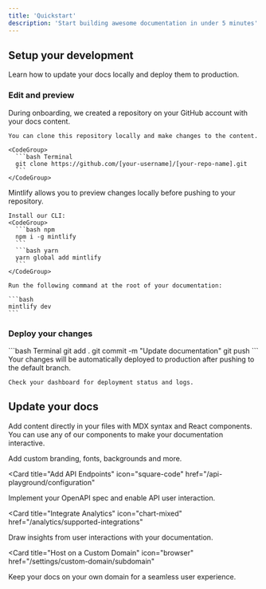 ```yaml
---
title: 'Quickstart'
description: 'Start building awesome documentation in under 5 minutes'
---
```


## Setup your development

Learn how to update your docs locally and deploy them to production.

### Edit and preview

<AccordionGroup>
  <Accordion icon="github" title="Clone your docs locally">
    During onboarding, we created a repository on your GitHub account with your docs content.
    
    You can clone this repository locally and make changes to the content.
    
    <CodeGroup>
      ```bash Terminal
      git clone https://github.com/[your-username]/[your-repo-name].git
      ```
    </CodeGroup>
  </Accordion>
  <Accordion icon="rectangle-terminal" title="Preview changes">
    Mintlify allows you to preview changes locally before pushing to your repository. 
    
    Install our CLI:
    <CodeGroup>
      ```bash npm
      npm i -g mintlify
      ```
      ```bash yarn
      yarn global add mintlify
      ```
    </CodeGroup>
    
    Run the following command at the root of your documentation:
    
    ```bash
    mintlify dev
    ```
  </Accordion>
</AccordionGroup>

### Deploy your changes

<AccordionGroup>

  <Accordion icon="git" title="Push to GitHub">
    <CodeGroup>
      ```bash Terminal
      git add .
      git commit -m "Update documentation"
      git push
      ```
    </CodeGroup>
  </Accordion>

  <Accordion icon="rocket" title="Deploy to production">
    Your changes will be automatically deployed to production after pushing to the default branch.
    
    Check your dashboard for deployment status and logs.
  </Accordion>

</AccordionGroup>

## Update your docs

Add content directly in your files with MDX syntax and React components. You can use any of our components to make your documentation interactive.

<CardGroup>

<Card title="Style Your Docs" icon="paintbrush" href="/settings/global">
  Add custom branding, fonts, backgrounds and more.
</Card>

<Card
  title="Add API Endpoints"
  icon="square-code"
  href="/api-playground/configuration"
>
  Implement your OpenAPI spec and enable API user interaction.
</Card>

<Card
  title="Integrate Analytics"
  icon="chart-mixed"
  href="/analytics/supported-integrations"
>
  Draw insights from user interactions with your documentation.
</Card>

<Card
  title="Host on a Custom Domain"
  icon="browser"
  href="/settings/custom-domain/subdomain"
>
  Keep your docs on your own domain for a seamless user experience.
</Card>

</CardGroup>